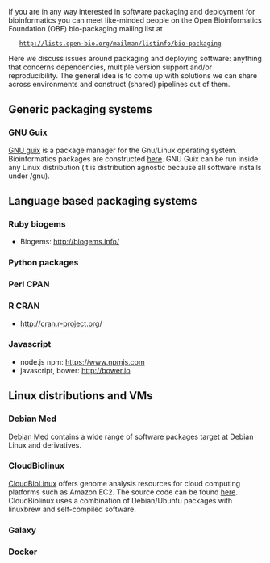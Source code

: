 If you are in any way interested in software packaging and deployment for bioinformatics you can meet like-minded people on the Open Bioinformatics Foundation (OBF) bio-packaging mailing list at

    http://lists.open-bio.org/mailman/listinfo/bio-packaging

Here we discuss issues around packaging and deploying software: anything that concerns dependencies, multiple version support and/or reproducibility. The general idea is to come up with solutions we can share across environments and construct (shared) pipelines out of them.

== Generic packaging systems ==

=== GNU Guix ===

[https://www.gnu.org/software/guix GNU guix] is a package manager for the Gnu/Linux operating system. Bioinformatics packages are constructed [http://git.savannah.gnu.org/cgit/guix.git/tree/gnu/packages/bioinformatics.scm here]. GNU Guix can be run inside any Linux distribution (it is distribution agnostic because all software installs under /gnu).

== Language based packaging systems ==

=== Ruby biogems ===

* Biogems: http://biogems.info/

=== Python packages ===
=== Perl CPAN ===
=== R CRAN ===

* http://cran.r-project.org/

=== Javascript ===

* node.js npm: https://www.npmjs.com
* javascript, bower: http://bower.io

== Linux distributions and VMs ==

=== Debian Med ===

[https://www.debian.org/devel/debian-med/ Debian Med] contains a wide range of software packages target at Debian Linux and derivatives.

=== CloudBiolinux ===

[http://cloudbiolinux.org CloudBioLinux] offers genome analysis resources for cloud computing platforms such as Amazon EC2. The source code can be found [https://github.com/chapmanb/cloudbiolinux here]. CloudBiolinux uses a combination of Debian/Ubuntu packages with linuxbrew and self-compiled software.

=== Galaxy ===
=== Docker ===